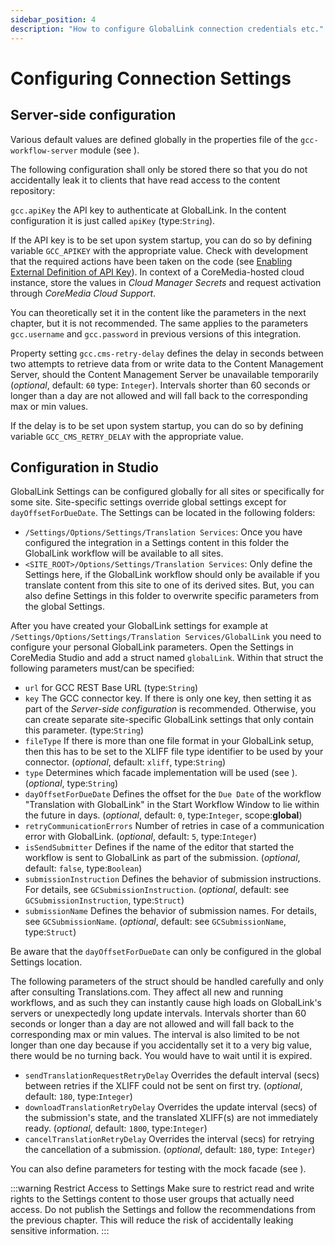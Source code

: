 ```yaml
---
sidebar_position: 4
description: "How to configure GlobalLink connection credentials etc."
---
```



# Configuring Connection Settings

## Server-side configuration

Various default values are defined globally in the properties file of
the `gcc-workflow-server` module (see
<RepositoryLink
  path="apps/workflow-server/gcc-workflow-server/src/main/resources/META-INF/coremedia/gcc-workflow.properties"
  title="gcc-workflow.properties"
/>).

The following configuration shall only be stored there so that you do not
accidentally leak it to clients that have read access to the content repository:

`gcc.apiKey` the API key to authenticate at GlobalLink. In the content configuration
it is just called `apiKey` (type:`String`).

If the API key is to be set upon system startup, you can do so by defining
variable `GCC_APIKEY` with the appropriate value. Check with development that
the required actions have been taken on the code (see
[Enabling External Definition of API Key](<../developers/coremedia-blueprint.md#enabling-external-definition-of-api-key> "Developers | CoreMedia Blueprint | Enabling External Definition of API Key")).
In context of a CoreMedia-hosted cloud instance, store the values in
_Cloud Manager Secrets_ and request activation through _CoreMedia
Cloud Support_.

You can theoretically set it in the content like the parameters in the
next chapter, but it is not recommended. The same applies to the parameters
`gcc.username` and `gcc.password` in previous versions of this integration.

Property setting `gcc.cms-retry-delay` defines the delay in seconds between two
attempts to retrieve data from or write data to the Content Management Server,
should the Content Management Server be unavailable temporarily (_optional_,
default: `60` type: `Integer`). Intervals shorter than 60 seconds or longer
than a day are not allowed and will fall back to the corresponding max or min
values.

If the delay is to be set upon system startup, you can do so by defining
variable `GCC_CMS_RETRY_DELAY` with the appropriate value.

## Configuration in Studio

GlobalLink Settings can be configured globally for all sites or specifically
for some site. Site-specific settings override global settings except for
`dayOffsetForDueDate`. The Settings can be located in the following folders:

* `/Settings/Options/Settings/Translation Services`: Once you have configured
  the integration in a Settings content in this folder the GlobalLink
  workflow will be available to all sites.
* `<SITE_ROOT>/Options/Settings/Translation Services`: Only define
  the Settings here, if the GlobalLink workflow should only be available
  if you translate content from this site to one of its derived sites. But, you
  can also define Settings in this folder to overwrite specific parameters from
  the global Settings.

After you have created your GlobalLink settings for example at
`/Settings/Options/Settings/Translation Services/GlobalLink`
you need to configure your personal GlobalLink parameters. Open the Settings
in CoreMedia Studio and add a struct named
`globalLink`. Within that struct the following parameters must/can be specified:

* `url` for GCC REST Base URL  (type:`String`)
* `key` The GCC connector key. If there is only one key, then setting it as
  part of the _Server-side configuration_ is recommended. Otherwise, you can
  create separate site-specific GlobalLink settings that only contain
  this parameter. (type:`String`)
* `fileType` If there is more than one file format in your
  GlobalLink setup, then this has to be set to the XLIFF file type identifier
  to be used by your connector. (_optional_, default: `xliff`, type:`String`)
* `type` Determines which facade implementation will be used (see
  <RepositoryLink
  path="apps/workflow-server/gcc-workflow-server-facade/gcc-restclient-facade/README.md"
  title="Facade Documentation"
  />).
  (_optional_, type:`String`)
* `dayOffsetForDueDate` Defines the offset for the
  `Due Date` of the workflow "Translation with GlobalLink" in the Start Workflow
  Window to lie within the future in days.
  (_optional_, default: `0`, type:`Integer`, scope:**global**)
* `retryCommunicationErrors` Number of retries in case of a communication error
  with GlobalLink. (_optional_, default: `5`, type:`Integer`)
* `isSendSubmitter` Defines if the name of the editor that started the workflow
  is sent to GlobalLink as part of the submission.
  (_optional_, default: `false`, type:`Boolean`)
* `submissionInstruction` Defines the behavior of submission instructions.
  For details, see `GCSubmissionInstruction`.
  (_optional_, default: see `GCSubmissionInstruction`, type:`Struct`)
* `submissionName` Defines the behavior of submission names.
  For details, see `GCSubmissionName`.
  (_optional_, default: see `GCSubmissionName`, type:`Struct`)

Be aware that the `dayOffsetForDueDate` can only be configured in the global
Settings location.

The following parameters of the struct should be handled carefully and only
after consulting Translations.com. They affect all new and running workflows,
and as such they can instantly cause high loads on GlobalLink's servers or
unexpectedly long update intervals. Intervals shorter than 60 seconds or longer
than a day are not allowed and will fall back to the corresponding max or min
values. The interval is also limited to be not longer than one day because if
you accidentally set it to a very big value, there would be no turning back. You
would have to wait until it is expired.

* `sendTranslationRequestRetryDelay` Overrides the default interval (secs)
  between retries if the XLIFF could not be sent on first try.
  (_optional_, default: `180`, type:`Integer`)
* `downloadTranslationRetryDelay` Overrides the update interval (secs) of the
  submission's state, and the translated XLIFF(s) are not immediately ready.
  (_optional_, default: `1800`, type:`Integer`)
* `cancelTranslationRetryDelay` Overrides the interval (secs) for retrying the
  cancellation of a submission. (_optional_, default: `180`, type: `Integer`)

You can also define parameters for testing with the mock facade
(see
<RepositoryLink
  path="apps/workflow-server/gcc-workflow-server-facade/gcc-restclient-facade-mock/README.md"
  title="Mock Facade Documentation"
  />).

:::warning Restrict Access to Settings
Make sure to restrict read and write rights to the Settings content to
those user groups that actually need access. Do not publish the
Settings and follow the recommendations from the previous chapter.
This will reduce the risk of accidentally leaking sensitive information.
:::

